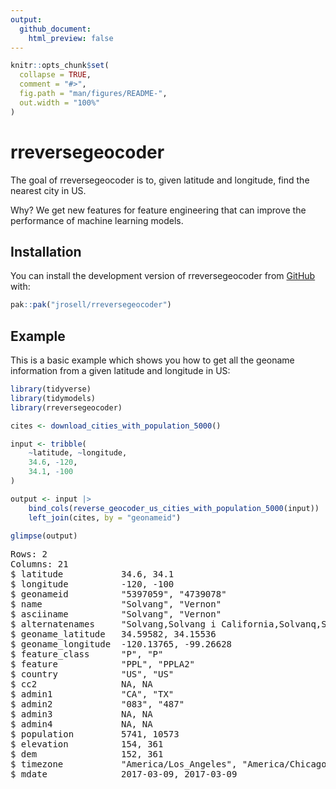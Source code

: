 ```yaml
---
output:
  github_document:
    html_preview: false
---
```


<!-- README.md is generated from README.Rmd. Please edit that file -->

```r
knitr::opts_chunk$set(
  collapse = TRUE,
  comment = "#>",
  fig.path = "man/figures/README-",
  out.width = "100%"
)
```

# rreversegeocoder

<!-- badges: start -->
<!-- badges: end -->

The goal of rreversegeocoder is to, given latitude and longitude, find the nearest city in US. 

Why? We get new features for feature engineering that can improve the performance of machine learning models.

## Installation

You can install the development version of rreversegeocoder from [GitHub](https://github.com/jrosell/rreversegeocoder) with:

``` r
pak::pak("jrosell/rreversegeocoder")
```

## Example

This is a basic example which shows you how to get all the geoname information
from a given latitude and longitude in US:

``` r
library(tidyverse)
library(tidymodels)
library(rreversegeocoder)

cites <- download_cities_with_population_5000()

input <- tribble(
    ~latitude, ~longitude,
    34.6, -120,
    34.1, -100
)

output <- input |>
    bind_cols(reverse_geocoder_us_cities_with_population_5000(input)) |>
    left_join(cites, by = "geonameid")

glimpse(output)
```
<pre>
Rows: 2
Columns: 21
$ latitude          <dbl> 34.6, 34.1
$ longitude         <dbl> -120, -100
$ geonameid         <chr> "5397059", "4739078"
$ name              <chr> "Solvang", "Vernon"
$ asciiname         <chr> "Solvang", "Vernon"
$ alternatenames    <chr> "Solvang,Solvang i California,Solvanq,Solveng,solbhya…
$ geoname_latitude  <dbl> 34.59582, 34.15536
$ geoname_longitude <dbl> -120.13765, -99.26628
$ feature_class     <chr> "P", "P"
$ feature           <chr> "PPL", "PPLA2"
$ country           <chr> "US", "US"
$ cc2               <chr> NA, NA
$ admin1            <chr> "CA", "TX"
$ admin2            <chr> "083", "487"
$ admin3            <chr> NA, NA
$ admin4            <chr> NA, NA
$ population        <dbl> 5741, 10573
$ elevation         <dbl> 154, 361
$ dem               <dbl> 152, 361
$ timezone          <chr> "America/Los_Angeles", "America/Chicago"
$ mdate             <date> 2017-03-09, 2017-03-09
</pre>

